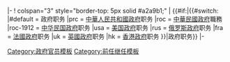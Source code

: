 <includeonly>|- 
! colspan="3" style="border-top: 5px solid #a2a9b1;" | {{#if:{{{1|}}}|{{#switch:{{{1}}}
|#default = {{{1}}}政府职务
|prc = {{Flagicon|PRC}} [[中華人民共和國政府]]职务
|roc = {{Flagicon|ROC}} [[中華民國政府]]職務
|roc-1912 = {{Flagicon|ROC|1912}} [[北洋政府|中华民国政府]]职务
|usa = {{Flagicon|United States}}[[美國聯邦政府|美国政府]]职务
|rus = {{Flagicon|Russia}} [[俄羅斯聯邦政府|俄罗斯政府]]职务
|fra = {{Flagicon|France}} [[法國政府]]职务
|uk = {{Flagicon|United Kingdom}} [[英國政府]]职务
|hk = {{Flagicon|HKG}} [[香港特別行政區政府|香港政府]]职务
}}|政府职务}}
|- </includeonly><noinclude>
{{Documentation}}

[[Category:政府官员模板]]
[[Category:前任继任模板]]
</noinclude>
